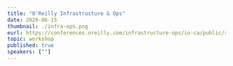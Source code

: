 ---
title: "O'Reilly Infrastructure & Ops"
date: 2020-06-15
thumbnail: ./infra-ops.png
eurl: https://conferences.oreilly.com/infrastructure-ops/io-ca/public/schedule/speaker/226795
topic: workshop
published: true
speakers: [""]
---
